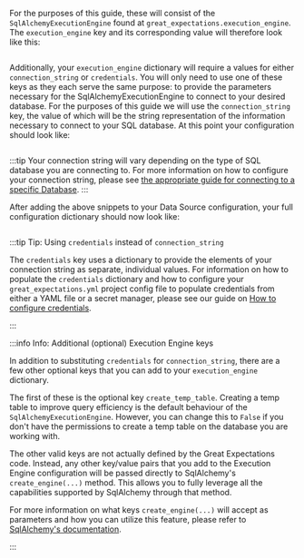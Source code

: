 
<PartAddTheBackendExecutionEngineToYourDatasourceConfiguration backend="SQL" />

For the purposes of this guide, these will consist of the `SqlAlchemyExecutionEngine` found at `great_expectations.execution_engine`.  The `execution_engine` key and its corresponding value will therefore look like this:

```python name="version-0.18.8 sql datasource define execution_engine class_name and module_name"
```

Additionally, your `execution_engine` dictionary will require a values for either `connection_string` or `credentials`.  You will only need to use one of these keys as they each serve the same purpose: to provide the parameters necessary for the SqlAlchemyExecutionEngine to connect to your desired database.  For the purposes of this guide we will use the `connection_string` key, the value of which will be the string representation of the information necessary to connect to your SQL database.  At this point your configuration should look like:

```python name="version-0.18.8 sql datasource define CONNECTION_STRING"
```

:::tip
Your connection string will vary depending on the type of SQL database you are connecting to.  For more information on how to configure your connection string, please see [the appropriate guide for connecting to a specific Database](../#database).
:::

After adding the above snippets to your Data Source configuration, your full configuration dictionary should now look like:

```python name="version-0.18.8 sql datasource configuration post execution engine defined"
```

:::tip Tip: Using `credentials` instead of `connection_string`

The `credentials` key uses a dictionary to provide the elements of your connection string as separate, individual values.  For information on how to populate the `credentials` dictionary and how to configure your `great_expectations.yml` project config file to populate credentials from either a YAML file or a secret manager, please see our guide on [How to configure credentials](../../setup/configuring_data_contexts/how_to_configure_credentials).

:::

:::info Info: Additional (optional) Execution Engine keys

In addition to substituting `credentials` for `connection_string`, there are a few other optional keys that you can add to your `execution_engine` dictionary.

The first of these is the optional key `create_temp_table`.  Creating a temp table to improve query efficiency is the default behaviour of the `SqlAlchemyExecutionEngine`.  However, you can change this to `False` if you don't have the permissions to create a temp table on the database you are working with.

The other valid keys are not actually defined by the Great Expectations code.  Instead, any other key/value pairs that you add to the Execution Engine configuration will be passed directly to SqlAlchemy's `create_engine(...)` method.  This allows you to fully leverage all the capabilities supported by SqlAlchemy through that method.

For more information on what keys `create_engine(...)` will accept as parameters and how you can utilize this feature, please refer to [SqlAlchemy's documentation](https://docs.sqlalchemy.org/).

:::